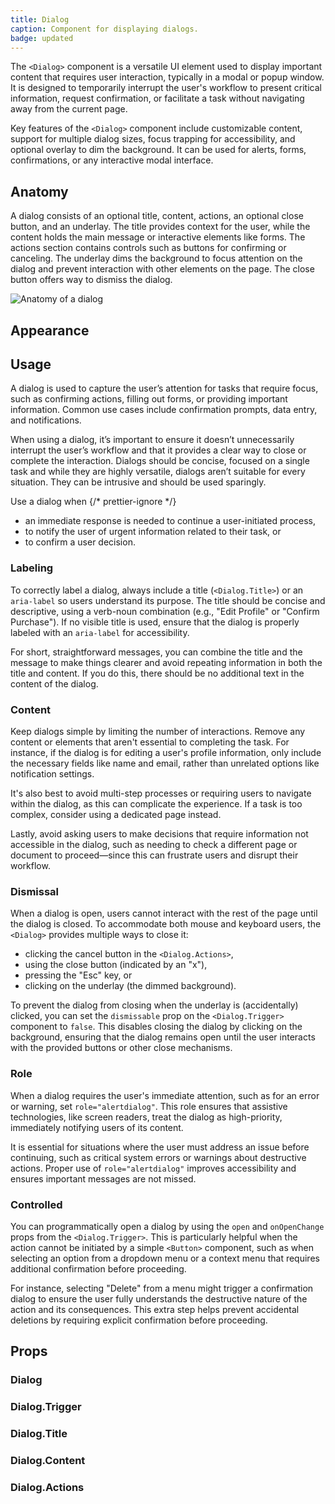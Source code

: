 ```yaml
---
title: Dialog
caption: Component for displaying dialogs.
badge: updated
---
```


The `<Dialog>` component is a versatile UI element used to display important content that requires user interaction, typically in a modal or popup window. It is designed to temporarily interrupt the user's workflow to present critical information, request confirmation, or facilitate a task without navigating away from the current page.

Key features of the `<Dialog>` component include customizable content, support for multiple dialog sizes, focus trapping for accessibility, and optional overlay to dim the background. It can be used for alerts, forms, confirmations, or any interactive modal interface.

## Anatomy

A dialog consists of an optional title, content, actions, an optional close button, and an underlay. The title provides context for the user, while the content holds the main message or interactive elements like forms. The actions section contains controls such as buttons for confirming or canceling. The underlay dims the background to focus attention on the dialog and prevent interaction with other elements on the page. The close button offers way to dismiss the dialog.

<Image
  src="/dialog/dialog-anatomy.jpg"
  alt="Anatomy of a dialog"
  width={800}
  height={550}
  className="mx-auto block"
/>

## Appearance

<AppearanceDemo component={title} />

<AppearanceTable component={title} />

## Usage

A dialog is used to capture the user’s attention for tasks that require focus, such as confirming actions, filling out forms, or providing important information. Common use cases include confirmation prompts, data entry, and notifications.

When using a dialog, it’s important to ensure it doesn’t unnecessarily interrupt the user’s workflow and that it provides a clear way to close or complete the interaction. Dialogs should be concise, focused on a single task and while they are highly versatile, dialogs aren’t suitable for every situation. They can be intrusive and should be used sparingly.

<Do>
  <Do.Description>
    Use a dialog when
    {/* prettier-ignore */}
    <ul>
      <li>an immediate response is needed to continue a user-initiated process,</li>
      <li>to notify the user of urgent information related to their task, or</li>
      <li>to confirm a user decision.</li>
    </ul>
  </Do.Description>
</Do>

### Labeling

To correctly label a dialog, always include a title (`<Dialog.Title>`) or an `aria-label` so users understand its purpose. The title should be concise and descriptive, using a verb-noun combination (e.g., "Edit Profile" or "Confirm Purchase"). If no visible title is used, ensure that the dialog is properly labeled with an `aria-label` for accessibility.

For short, straightforward messages, you can combine the title and the message to make things clearer and avoid repeating information in both the title and content. If you do this, there should be no additional text in the content of the dialog.

<ComponentDemo file="./dialog-title-only.demo.tsx" />

### Content

Keep dialogs simple by limiting the number of interactions. Remove any content or elements that aren't essential to completing the task. For instance, if the dialog is for editing a user's profile information, only include the necessary fields like name and email, rather than unrelated options like notification settings.

<ComponentDemo file="./dialog-content.demo.tsx" />

It's also best to avoid multi-step processes or requiring users to navigate within the dialog, as this can complicate the experience. If a task is too complex, consider using a dedicated page instead.

Lastly, avoid asking users to make decisions that require information not accessible in the dialog, such as needing to check a different page or document to proceed—since this can frustrate users and disrupt their workflow.

### Dismissal

When a dialog is open, users cannot interact with the rest of the page until the dialog is closed. To accommodate both mouse and keyboard users, the `<Dialog>` provides multiple ways to close it:

- clicking the cancel button in the `<Dialog.Actions>`,
- using the close button (indicated by an "x"),
- pressing the "Esc" key, or
- clicking on the underlay (the dimmed background).

To prevent the dialog from closing when the underlay is (accidentally) clicked, you can set the `dismissable` prop on the `<Dialog.Trigger>` component to `false`. This disables closing the dialog by clicking on the background, ensuring that the dialog remains open until the user interacts with the provided buttons or other close mechanisms.

<ComponentDemo file="./dialog-dismiss.demo.tsx" />

### Role

When a dialog requires the user's immediate attention, such as for an error or warning, set `role="alertdialog"`. This role ensures that assistive technologies, like screen readers, treat the dialog as high-priority, immediately notifying users of its content.

It is essential for situations where the user must address an issue before continuing, such as critical system errors or warnings about destructive actions. Proper use of `role="alertdialog"` improves accessibility and ensures important messages are not missed.

### Controlled

You can programmatically open a dialog by using the `open` and `onOpenChange` props from the `<Dialog.Trigger>`. This is particularly helpful when the action cannot be initiated by a simple `<Button>` component, such as when selecting an option from a dropdown menu or a context menu that requires additional confirmation before proceeding.

For instance, selecting "Delete" from a menu might trigger a confirmation dialog to ensure the user fully understands the destructive nature of the action and its consequences. This extra step helps prevent accidental deletions by requiring explicit confirmation before proceeding.

<ComponentDemo file="./dialog-from-menu.demo.tsx" />

## Props

<StorybookHintMessage component={title} />

### Dialog

<PropsTable component={title} />

### Dialog.Trigger

<PropsTable component="DialogTrigger" />

### Dialog.Title

<PropsTable component="DialogTitle" />

### Dialog.Content

<PropsTable component="DialogContent" />

### Dialog.Actions

<PropsTable component="DialogActions" />
